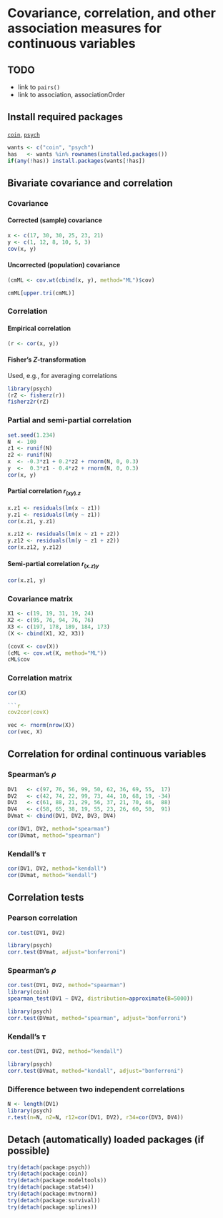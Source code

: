 Covariance, correlation, and other association measures for continuous variables
=========================

TODO
-------------------------

 - link to `pairs()`
 - link to association, associationOrder

Install required packages
-------------------------

[`coin`](http://cran.r-project.org/package=coin), [`psych`](http://cran.r-project.org/package=psych)

```r
wants <- c("coin", "psych")
has   <- wants %in% rownames(installed.packages())
if(any(!has)) install.packages(wants[!has])
```

Bivariate covariance and correlation
-------------------------

### Covariance
#### Corrected (sample) covariance

```r
x <- c(17, 30, 30, 25, 23, 21)
y <- c(1, 12, 8, 10, 5, 3)
cov(x, y)
```

#### Uncorrected (population) covariance

```r
(cmML <- cov.wt(cbind(x, y), method="ML")$cov)
```

```r
cmML[upper.tri(cmML)]
```

### Correlation
#### Empirical correlation

```r
(r <- cor(x, y))
```

#### Fisher's $Z$-transformation

Used, e.g., for averaging correlations

```r
library(psych)
(rZ <- fisherz(r))
fisherz2r(rZ)
```

### Partial and semi-partial correlation

```r
set.seed(1.234)
N  <- 100
z1 <- runif(N)
z2 <- runif(N)
x  <- -0.3*z1 + 0.2*z2 + rnorm(N, 0, 0.3)
y  <-  0.3*z1 - 0.4*z2 + rnorm(N, 0, 0.3)
cor(x, y)
```

#### Partial correlation $r_{(xy).z}$

```r
x.z1 <- residuals(lm(x ~ z1))
y.z1 <- residuals(lm(y ~ z1))
cor(x.z1, y.z1)
```

```r
x.z12 <- residuals(lm(x ~ z1 + z2))
y.z12 <- residuals(lm(y ~ z1 + z2))
cor(x.z12, y.z12)
```

#### Semi-partial correlation $r_{(x.z)y}$

```r
cor(x.z1, y)
```

### Covariance matrix

```r
X1 <- c(19, 19, 31, 19, 24)
X2 <- c(95, 76, 94, 76, 76)
X3 <- c(197, 178, 189, 184, 173)
(X <- cbind(X1, X2, X3))
```

```r
(covX <- cov(X))
(cML <- cov.wt(X, method="ML"))
cML$cov
```

### Correlation matrix

```r
cor(X)

```r
cov2cor(covX)
```

```r
vec <- rnorm(nrow(X))
cor(vec, X)
```

Correlation for ordinal continuous variables
-------------------------

### Spearman's $\rho$

```r
DV1   <- c(97, 76, 56, 99, 50, 62, 36, 69, 55,  17)
DV2   <- c(42, 74, 22, 99, 73, 44, 10, 68, 19, -34)
DV3   <- c(61, 88, 21, 29, 56, 37, 21, 70, 46,  88)
DV4   <- c(58, 65, 38, 19, 55, 23, 26, 60, 50,  91)
DVmat <- cbind(DV1, DV2, DV3, DV4)
```

```r
cor(DV1, DV2, method="spearman")
cor(DVmat, method="spearman")
```

### Kendall's $\tau$

```r
cor(DV1, DV2, method="kendall")
cor(DVmat, method="kendall")
```

Correlation tests
-------------------------

### Pearson correlation

```r
cor.test(DV1, DV2)
```

```r
library(psych)
corr.test(DVmat, adjust="bonferroni")
```

### Spearman's $\rho$

```r
cor.test(DV1, DV2, method="spearman")
library(coin)
spearman_test(DV1 ~ DV2, distribution=approximate(B=5000))
```

```r
library(psych)
corr.test(DVmat, method="spearman", adjust="bonferroni")
```

### Kendall's $\tau$

```r
cor.test(DV1, DV2, method="kendall")
```

```r
library(psych)
corr.test(DVmat, method="kendall", adjust="bonferroni")
```

### Difference between two independent correlations

```r
N <- length(DV1)
library(psych)
r.test(n=N, n2=N, r12=cor(DV1, DV2), r34=cor(DV3, DV4))
```

Detach (automatically) loaded packages (if possible)
-------------------------
    
```r
try(detach(package:psych))
try(detach(package:coin))
try(detach(package:modeltools))
try(detach(package:stats4))
try(detach(package:mvtnorm))
try(detach(package:survival))
try(detach(package:splines))
```
